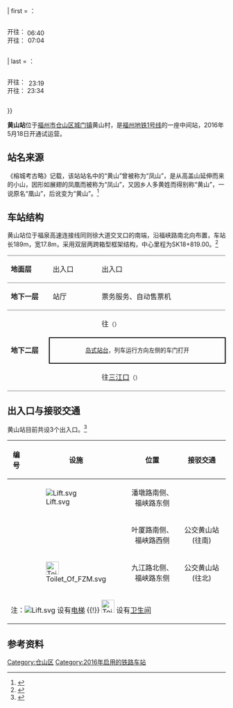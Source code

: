 {{About|[[福州地铁|福州地铁]]的车站|位于[[安徽省|安徽省]][[黄山市|黄山市]]的[[中国铁路|中国铁路]]车站|黄山站}}
{{NoteTA|G1=Railway}}
{{Infobox station
| style = 
| livery = {{福州地铁颜色|1|s}}
| name = 黄山站
| eng_name = Huangshan Station
| symbol_top = 
| symbol_right = 
| image = Huangshan station of Fuzhou Metro Line 1.jpg
| caption = 黄山站站台层大字壁
| alt = 黄山站站台层大字壁
| address = [[福建省|福建省]][[福州市|福州市]][[仓山区|仓山区]][[城门镇|城门镇]]福峡路潘墩路路口南侧
| coordinates = {{coord|26.0134119|N|119.3436313|E|display=inline, title|type:railwaystation}}
| operator = <!--{{rint|fuzhou|metro}}--> [[福州地铁|福州地铁]]
| line = {{福州地铁线路名|1|full}}
| exits = 3
| platform = 1个[[岛式站台|岛式站台]]
| connections = [[福州公交|公交]]黄山站、潘墩福峡路口站、葫芦阵南站
| structure = 地下站
| Interchange = 
| colour = 白色
| code = 
| opening = 
| opened = {{Start date|2016|05|18|df=y}}
| closed = <!-- {{End date|YYYY|MM|DD|df=y}} -->
| services = {{Adjacent stations|system=Fuzhou Metro|line1=1|left1=葫芦阵|right1=排下}}
| route_map = {{ BS-map | inline = yes | legend = no | map =
utSTRf!~MFADEg\utSTRg!~MFADEg~~{{RoutemapRoute|l=u|[[葫芦阵站|葫芦阵站]]}}
utSTR+BSl!~num2l\utSTR+BSr
utSTR+BSl\utSTR+BSr!~num1r
utSTRf!~MFADEf\utSTRg!~MFADEf~~{{RoutemapRoute|l=d|[[排下站|排下站]]}} }}
| first = {{福州地铁线路名|1|short}}：<br /><div style="display:inline-block; text-align: left;">开往{{站|象峰}}：<br />开往{{站|三江口}}：</div><div style="display:inline-block; text-align: right;">06:40<br />07:04</div>
| last = {{福州地铁线路名|1|short}}：<br /><div style="display:inline-block; text-align: left;">开往{{站|象峰}}：<br />开往{{站|三江口}}：</div><div style="display:inline-block; text-align: right;">23:19<br />23:34</div>
}}

'''黄山站'''位于[[福州市|福州市]][[仓山区|仓山区]][[城门镇|城门镇]]黄山村，是[[福州地铁|福州地铁]][[福州地铁1号线|1号线]]的一座中间站，2016年5月18日开通试运营。

== 站名来源 ==
《榕城考古略》记载，该站站名中的“黄山”曾被称为“凤山”，是从高盖山延伸而来的小山，因形如展翅的凤凰而被称为“凤山”，又因乡人多黄姓而得别称“黄山”，一说原名“凰山”，后讹变为“黄山”。<ref>{{cite news|url=http://digi.dnkb.com.cn/dnkb/html/2013-06/02/content_265960.htm|title=黄山因形似凤凰曾名“凤山”骡车是这一带的主要交通工具|publisher=[[东南快报|东南快报]]|date=2013-06-02|accessdate=2016-06-03}}{{dead link|date=2018年5月 |bot=InternetArchiveBot |fix-attempted=yes }}</ref>

== 车站结构 ==
黄山站位于福泉高速连接线同则徐大道交叉口的南端，沿福峡路南北向布置，车站长189m，宽17.8m，采用双层两跨箱型框架结构，中心里程为SK18+819.00。<ref>{{cite news|author=许才芳|url=http://digi.dnkb.com.cn/dnkb/html/2014-10/19/content_347752.htm|title=地铁1号线黄山站昨起围挡施工|publisher=[[东南快报|东南快报]]|date=2014-10-19|accessdate=2016-06-03}}{{dead link|date=2018年5月 |bot=InternetArchiveBot |fix-attempted=yes }}</ref>
{|cellspacing=0 cellpadding=3
|-
|style="border-top:solid 1px gray;border-bottom:solid 1px gray;" valign=top width=100|'''地面层'''
|style="border-top:solid 1px gray;border-bottom:solid 1px gray;" valign=top width=100|出入口
|style="border-top:solid 1px gray;border-bottom:solid 1px gray;" valign=top|
|style="border-top:solid 1px gray;border-bottom:solid 1px gray;" valign=top width=350|出入口
|-
|style="border-bottom:solid 1px gray;" valign=top|'''地下一层'''
|style="border-bottom:solid 1px gray;" valign=top|站厅
|style="border-bottom:solid 1px gray;" valign=top|
|style="border-bottom:solid 1px gray;" valign=top|票务服务、自动售票机
|-
|style="border-bottom:solid 1px gray;" rowspan=3 valign=top|'''地下二层'''
|{{福州地铁站台编号|L1|1}}
|{{arrow|L}}
|{{福州地铁线路名|1|long}} 往{{站|象峰}}<small>（{{站|葫芦阵}}）</small>
|-
| colspan="3" style="border-right:solid 2px black;border-left:solid 2px black;border-top:solid 2px black;border-bottom:solid 2px black;" |<center><small>[[岛式站台|岛式站台]]，列车运行方向左侧的车门打开</small></center>
|-
|style="border-bottom:solid 1px gray;"|{{福州地铁站台编号|L1|2}}
|style="border-bottom:solid 1px gray;"|
| style="border-bottom:solid 1px gray;"|{{福州地铁线路名|1|long}} 往[[三江口站_(福州)|三江口]]<small>（{{站|排下}}）</small> {{arrow|R}} 
|}

== 出入口与接驳交通 ==
黄山站目前共设3个出入口。<ref>{{Cite web |url=http://www.fzmtr.com/frmDetailPage.aspx?key=3b08c4232a1b4d44adb45e372385342a |title=黄山站 |access-date=2016-07-08 |archive-url=https://web.archive.org/web/20160630175249/http://www.fzmtr.com/frmDetailPage.aspx?key=3b08c4232a1b4d44adb45e372385342a |archive-date=2016-06-30 |dead-url=yes }}</ref>
{|class="wikitable" width="56%"|
! style="width:40px" | 编号
! style="width:70px" | 设施
! style="width:210px" | 位置
! style="width:210px" | 接驳交通
|-
| align="center"  | {{港铁出口|A}} || [[File:Lift.svg|alt=]] || <center>潘墩路南侧、福峡路东侧</center>  || 
|-
| align="center"  | {{港铁出口|B}} ||  || <center>叶厦路南侧、福峡路西侧</center>  || <center>公交黄山站(往南)</center>
|-
| align="center"  | {{港铁出口|C}} || [[File:Toilet_Of_FZM.svg|30x30px]] || 	<center>九江路北侧、福峡路东侧</center>  ||  <center>公交黄山站(往北)</center>
|-
| bgcolor="#EEEEEE" colspan=4 | 注：[[File:Lift.svg|alt=]] 设有[[电梯|电梯]] {{!}} [[File:Toilet_Of_FZM.svg|30x30px]] 设有[[卫生间|卫生间]]
|}

==参考资料==
{{reflist}}
{{福州地铁1号线}}

[[Category:仓山区|Category:仓山区]]
[[Category:2016年启用的铁路车站|Category:2016年启用的铁路车站]]